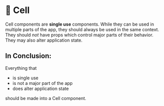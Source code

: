 
<Meta title="🦠 Cell / Introduction" />

# 🦠 Cell
Cell components are **single use** components. While they can be used in multiple parts of the app, they should always be used in the same context. They should *not* have props which control major parts of their behavior. They may also alter application state.

## In Conclusion:
Everything that

- is single use
- is not a major part of the app
- does alter application state

should be made into a Cell component.